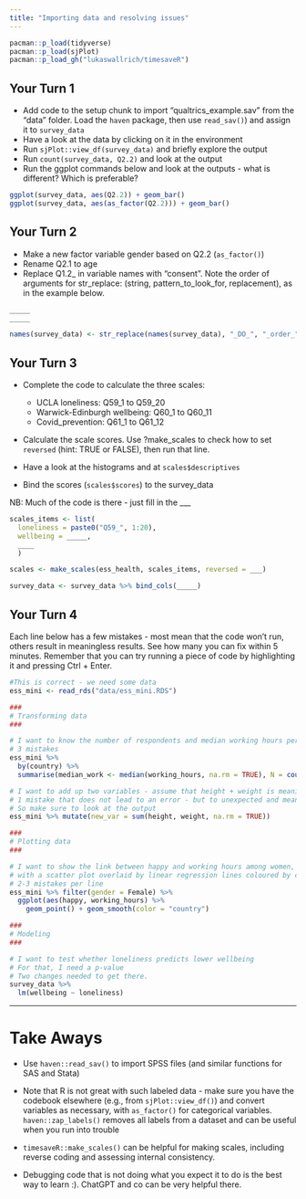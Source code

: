 ```yaml
---
title: "Importing data and resolving issues"
---
```


```r
pacman::p_load(tidyverse)
pacman::p_load(sjPlot)
pacman::p_load_gh("lukaswallrich/timesaveR")

```

## Your Turn 1

* Add code to the setup chunk to import "qualtrics_example.sav" from the "data" folder. Load the `haven` package, then use `read_sav()`) and assign it to `survey_data`
* Have a look at the data by clicking on it in the environment
* Run `sjPlot::view_df(survey_data)` and briefly explore the output
* Run `count(survey_data, Q2.2)` and look at the output
* Run the ggplot commands below and look at the outputs - what is different? Which is preferable?


```r
ggplot(survey_data, aes(Q2.2)) + geom_bar()
ggplot(survey_data, aes(as_factor(Q2.2))) + geom_bar()
```

## Your Turn 2

* Make a new factor variable gender based on Q2.2 (`as_factor()`)
* Rename Q2.1 to age
* Replace Q1.2_ in variable names with "consent". Note the order of arguments for str_replace: (string, pattern_to_look_for, replacement), as in the example below.

```r
_____
_____

names(survey_data) <- str_replace(names(survey_data), "_DO_", "_order_")

```


## Your Turn 3

* Complete the code to calculate the three scales:
  - UCLA loneliness: Q59_1 to Q59_20
  - Warwick-Edinburgh wellbeing: Q60_1 to Q60_11
  - Covid_prevention: Q61_1 to Q61_12
  
* Calculate the scale scores. Use ?make_scales to check how to set `reversed` (hint: TRUE or FALSE), then run that line.

* Have a look at the histograms and at `scales$descriptives`

* Bind the scores (`scales$scores`) to the survey_data

NB: Much of the code is there - just fill in the ___

```r
scales_items <- list(
  loneliness = paste0("Q59_", 1:20),
  wellbeing = _____,
  ____
  )

scales <- make_scales(ess_health, scales_items, reversed = ___)

survey_data <- survey_data %>% bind_cols(_____)

```

## Your Turn 4

Each line below has a few mistakes - most mean that the code won't run, others result in meaningless results. See how many you can fix within 5 minutes. Remember that you can try running a piece of code by highlighting it and pressing Ctrl + Enter.

```r
#This is correct - we need some data
ess_mini <- read_rds("data/ess_mini.RDS")

###
# Transforming data
###

# I want to know the number of respondents and median working hours per country
# 3 mistakes
ess_mini %>% 
  by(country) %>% 
  summarise(median_work <- median(working_hours, na.rm = TRUE), N = count())

# I want to add up two variables - assume that height + weight is meaningful
# 1 mistake that does not lead to an error - but to unexpected and meaningless results
# So make sure to look at the output
ess_mini %>% mutate(new_var = sum(height, weight, na.rm = TRUE))

###
# Plotting data
###

# I want to show the link between happy and working hours among women, 
# with a scatter plot overlaid by linear regression lines coloured by country
# 2-3 mistakes per line
ess_mini %>% filter(gender = Female) %>%
  ggplot(aes(happy, working_hours) %>%
    geom_point() + geom_smooth(color = "country")       

###
# Modeling
###    

# I want to test whether loneliness predicts lower wellbeing
# For that, I need a p-value
# Two changes needed to get there.
survey_data %>%  
  lm(wellbeing ~ loneliness)

```

***

# Take Aways

* Use `haven::read_sav()` to import SPSS files (and similar functions for SAS and Stata)

* Note that R is not great with such labeled data - make sure you have the codebook elsewhere (e.g., from `sjPlot::view_df()`) and convert variables as necessary, with `as_factor()` for categorical variables. `haven::zap_labels()` removes all labels from a dataset and can be useful when you run into trouble

* `timesaveR::make_scales()` can be helpful for making scales, including reverse coding and assessing internal consistency.

* Debugging code that is not doing what you expect it to do is the best way to learn :). ChatGPT and co can be very helpful there.
